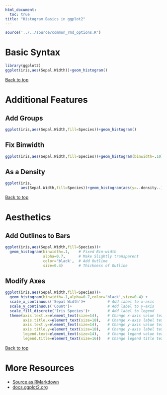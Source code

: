 ```yaml
---
html_document:
  toc: true
title: "Histogram Basics in ggplot2"
---
```


```r
source('../../source/common_rmd_options.R')
```

# Basic Syntax

```r
library(ggplot2)
ggplot(iris,aes(Sepal.Width))+geom_histogram()
```

<a href="#top">Back to top</a>

# Additional Features

## Add Groups

```r
ggplot(iris,aes(Sepal.Width,fill=Species))+geom_histogram()
```

## Fix Binwidth

```r
ggplot(iris,aes(Sepal.Width,fill=Species))+geom_histogram(binwidth=.10)
```

## As a Density

```r
ggplot(iris,
       aes(Sepal.Width,fill=Species))+geom_histogram(aes(y=..density..))
```

<a href="#top">Back to top</a>
 
# Aesthetics

## Add Outlines to Bars

```r
ggplot(iris,aes(Sepal.Width,fill=Species))+
  geom_histogram(binwidth=.1,    # Fixed Bin-width
                 alpha=0.7,      # Make Slightly transparent
                 color='black',  # Add Outline
                 size=0.4)       # Thickness of Outline
```

## Modify Axes

```r
ggplot(iris,aes(Sepal.Width,fill=Species))+
  geom_histogram(binwidth=.1,alpha=0.7,color='black',size=0.4) +
  scale_x_continuous('Sepal Width')+          # Add label to x-axis
  scale_y_continuous('Count')+                # Add label to y-axis
  scale_fill_discrete('Iris Species')+        # Add label to legend
  theme(axis.text.x=element_text(size=14),    # Change x-axis value text-size
        axis.title.x=element_text(size=18),   # Change x-axis label text-size
        axis.text.y=element_text(size=14),    # Change y-axis value text-size
        axis.title.y=element_text(size=18),   # Change y-axis label text-size
        legend.text=element_text(size=14),    # Change legend value text-size
        legend.title=element_text(size=16))   # Change legend title text-size
```

<a href="#top">Back to top</a>

# More Resources
- [Source as RMarkdown](https://github.com/rweyant/bertplot/blob/master/R/tutorials/ggplot-histogram/ggplot-histogram.Rmd)
- [docs.ggplot2.org](http://docs.ggplot2.org/0.9.3/geom_histogram.html)

